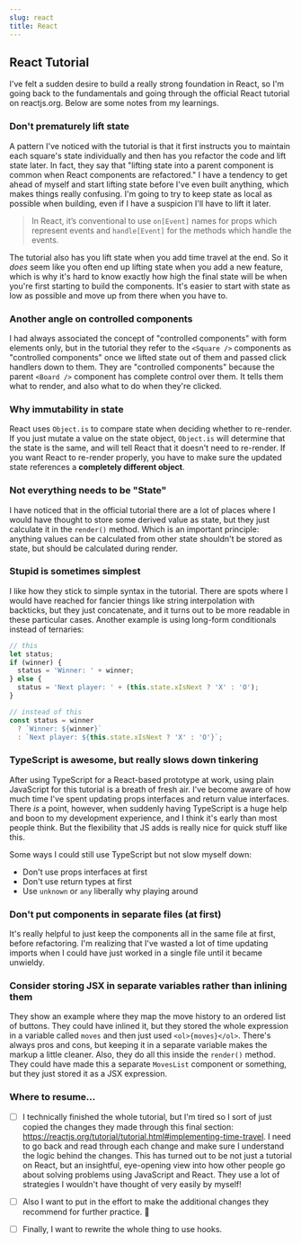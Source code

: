```yaml
---
slug: react
title: React
---
```


## React Tutorial

I've felt a sudden desire to build a really strong foundation in React, so I'm going back to the fundamentals and going through the official React tutorial on reactjs.org. Below are some notes from my learnings.

### Don't prematurely lift state

A pattern I've noticed with the tutorial is that it first instructs you to maintain each square's state individually and then has you refactor the code and lift state later. In fact, they say that "lifting state into a parent component is common when React components are refactored." I have a tendency to get ahead of myself and start lifting state before I've even built anything, which makes things really confusing. I'm going to try to keep state as local as possible when building, even if I have a suspicion I'll have to lift it later.

> In React, it’s conventional to use `on[Event]` names for props which represent events and `handle[Event]` for the methods which handle the events.

The tutorial also has you lift state when you add time travel at the end. So it _does_ seem like you often end up lifting state when you add a new feature, which is why it's hard to know exactly how high the final state will be when you're first starting to build the components. It's easier to start with state as low as possible and move up from there when you have to.

### Another angle on controlled components

I had always associated the concept of "controlled components" with form elements only, but in the tutorial they refer to the `<Square />` components as "controlled components" once we lifted state out of them and passed click handlers down to them. They are "controlled components" because the parent `<Board />` component has complete control over them. It tells them what to render, and also what to do when they're clicked.

### Why immutability in state

React uses `Object.is` to compare state when deciding whether to re-render. If you just mutate a value on the state object, `Object.is` will determine that the state is the same, and will tell React that it doesn't need to re-render. If you want React to re-render properly, you have to make sure the updated state references a **completely different object**.

### Not everything needs to be "State"

I have noticed that in the official tutorial there are a lot of places where I would have thought to store some derived value as state, but they just calculate it in the `render()` method. Which is an important principle: anything values can be calculated from other state shouldn't be stored as state, but should be calculated during render.

### Stupid is sometimes simplest

I like how they stick to simple syntax in the tutorial. There are spots where I would have reached for fancier things like string interpolation with backticks, but they just concatenate, and it turns out to be more readable in these particular cases. Another example is using long-form conditionals instead of ternaries:

```javascript
// this
let status;
if (winner) {
  status = 'Winner: ' + winner;
} else {
  status = 'Next player: ' + (this.state.xIsNext ? 'X' : 'O');
}

// instead of this
const status = winner
  ? `Winner: ${winner}`
  : `Next player: ${this.state.xIsNext ? 'X' : 'O'}`;
```

### TypeScript is awesome, but really slows down tinkering

After using TypeScript for a React-based prototype at work, using plain JavaScript for this tutorial is a breath of fresh air. I've become aware of how much time I've spent updating props interfaces and return value interfaces. There _is_ a point, however, when suddenly having TypeScript is a huge help and boon to my development experience, and I think it's early than most people think. But the flexibility that JS adds is really nice for quick stuff like this.

Some ways I could still use TypeScript but not slow myself down:

- Don't use props interfaces at first
- Don't use return types at first
- Use `unknown` or `any` liberally why playing around

### Don't put components in separate files (at first)

It's really helpful to just keep the components all in the same file at first, before refactoring. I'm realizing that I've wasted a lot of time updating imports when I could have just worked in a single file until it became unwieldy.

### Consider storing JSX in separate variables rather than inlining them

They show an example where they map the move history to an ordered list of buttons. They could have inlined it, but they stored the whole expression in a variable called `moves` and then just used `<ol>{moves}</ol>`. There's always pros and cons, but keeping it in a separate variable makes the markup a little cleaner. Also, they do all this inside the `render()` method. They could have made this a separate `MovesList` component or something, but they just stored it as a JSX expression.

### Where to resume...

- [ ] I technically finished the whole tutorial, but I'm tired so I sort of just copied the changes they made through this final section: https://reactjs.org/tutorial/tutorial.html#implementing-time-travel. I need to go back and read through each change and make sure I understand the logic behind the changes. This has turned out to be not just a tutorial on React, but an insightful, eye-opening view into how other people go about solving problems using JavaScript and React. They use a lot of strategies I wouldn't have thought of very easily by myself!

- [ ] Also I want to put in the effort to make the additional changes they recommend for further practice. 💪

- [ ] Finally, I want to rewrite the whole thing to use hooks.
